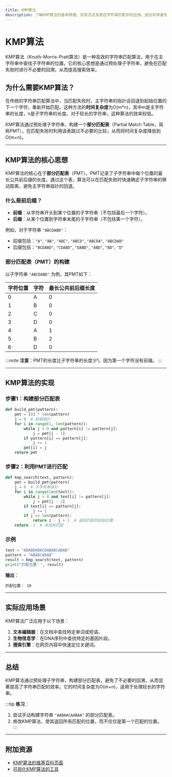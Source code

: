 ```yaml
---
title: KMP算法
description: 了解KMP算法的基本原理、实现方式及其在字符串匹配中的应用。适合初学者学习的高效字符串搜索算法。
---
```


# KMP算法

KMP算法（Knuth-Morris-Pratt算法）是一种高效的字符串匹配算法，用于在主字符串中查找子字符串的位置。它的核心思想是通过预处理子字符串，避免在匹配失败时进行不必要的回溯，从而提高搜索效率。

## 为什么需要KMP算法？

在传统的字符串匹配算法中，当匹配失败时，主字符串的指针会回退到起始位置的下一个字符，重新开始匹配。这种方法的**时间复杂度**为O(m*n)，其中m是主字符串的长度，n是子字符串的长度。对于较长的字符串，这种算法的效率较低。

KMP算法通过预处理子字符串，构建一个**部分匹配表**（Partial Match Table，简称PMT），在匹配失败时利用该表跳过不必要的比较，从而将时间复杂度降低到O(m+n)。

---

## KMP算法的核心思想

KMP算法的核心在于**部分匹配表**（PMT）。PMT记录了子字符串中每个位置的最长公共前后缀的长度。通过这个表，算法可以在匹配失败时快速确定子字符串的移动距离，避免主字符串指针的回退。

### 什么是前后缀？

- **前缀**：从字符串开头到某个位置的子字符串（不包括最后一个字符）。
- **后缀**：从某个位置到字符串末尾的子字符串（不包括第一个字符）。

例如，对于字符串 `"ABCDABD"`：
- 前缀包括：`"A"`, `"AB"`, `"ABC"`, `"ABCD"`, `"ABCDA"`, `"ABCDAB"`
- 后缀包括：`"BCDABD"`, `"CDABD"`, `"DABD"`, `"ABD"`, `"BD"`, `"D"`

### 部分匹配表（PMT）的构建

以子字符串 `"ABCDABD"` 为例，其PMT如下：

| 字符位置 | 字符 | 最长公共前后缀长度 |
|----------|------|--------------------|
| 0        | A    | 0                  |
| 1        | B    | 0                  |
| 2        | C    | 0                  |
| 3        | D    | 0                  |
| 4        | A    | 1                  |
| 5        | B    | 2                  |
| 6        | D    | 0                  |

:::note
**注意**：PMT的长度比子字符串的长度少1，因为第一个字符没有前缀。
:::

---

## KMP算法的实现

### 步骤1：构建部分匹配表

```python
def build_pmt(pattern):
    pmt = [0] * len(pattern)
    j = 0  # 前缀指针
    for i in range(1, len(pattern)):
        while j > 0 and pattern[i] != pattern[j]:
            j = pmt[j - 1]
        if pattern[i] == pattern[j]:
            j += 1
        pmt[i] = j
    return pmt
```

### 步骤2：利用PMT进行匹配

```python
def kmp_search(text, pattern):
    pmt = build_pmt(pattern)
    j = 0  # 子字符串指针
    for i in range(len(text)):
        while j > 0 and text[i] != pattern[j]:
            j = pmt[j - 1]
        if text[i] == pattern[j]:
            j += 1
        if j == len(pattern):
            return i - j + 1  # 返回匹配的起始位置
    return -1  # 未找到匹配
```

### 示例

```python
text = "ABABDABACDABABCABAB"
pattern = "ABABCABAB"
result = kmp_search(text, pattern)
print("匹配位置：", result)
```

**输出**：
```
匹配位置： 10
```

---

## 实际应用场景

KMP算法广泛应用于以下场景：
1. **文本编辑器**：在文档中查找特定单词或短语。
2. **生物信息学**：在DNA序列中查找特定的基因片段。
3. **搜索引擎**：在网页内容中快速定位关键词。

---

## 总结

KMP算法通过预处理子字符串，构建部分匹配表，避免了不必要的回溯，从而显著提高了字符串匹配的效率。它的时间复杂度为O(m+n)，适用于处理较长的字符串。

:::tip
**练习**：
1. 尝试手动构建字符串 `"AABAACAABAA"` 的部分匹配表。
2. 修改KMP算法，使其返回所有匹配的位置，而不仅仅是第一个匹配的位置。
:::

---

## 附加资源

- [KMP算法的维基百科页面](https://en.wikipedia.org/wiki/Knuth%E2%80%93Morris%E2%80%93Pratt_algorithm)
- [可视化KMP算法的工具](https://visualgo.net/en/string-matching)